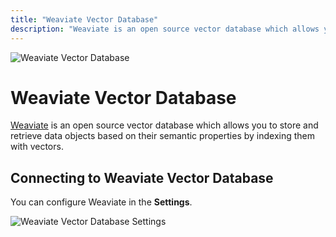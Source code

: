 ```yaml
---
title: "Weaviate Vector Database"
description: "Weaviate is an open source vector database which allows you to store and retrieve data objects based on their semantic properties by indexing them with vectors."
---
```



<Image
  src="/images/anythingllm-setup/vector-database-configuration/cloud/weaviate/thumbnail.png" 
  height={1080} 
  width={1920} 
  quality={100}
  alt="Weaviate Vector Database"
/>

# Weaviate Vector Database

[Weaviate](https://weaviate.io/) is an open source vector database which allows you to store and retrieve data objects based on their semantic properties by indexing them with vectors.


## Connecting to Weaviate Vector Database

You can configure Weaviate in the **Settings**.

<Image
  src="/images/anythingllm-setup/vector-database-configuration/cloud/weaviate/weaviate-vectordb.png" 
  height={1080} 
  width={1920} 
  quality={100}
  alt="Weaviate Vector Database Settings"
/>